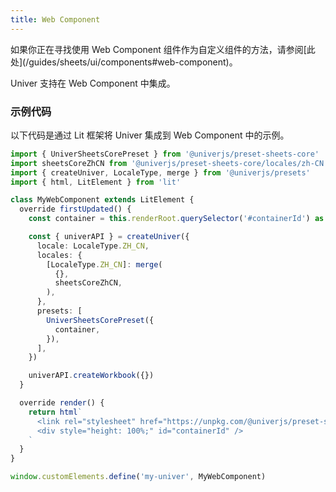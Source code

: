 ```yaml
---
title: Web Component
---
```


<Callout>
  如果你正在寻找使用 Web Component 组件作为自定义组件的方法，请参阅[此处](/guides/sheets/ui/components#web-component)。
</Callout>

Univer 支持在 Web Component 中集成。

<PlaygroundFrame lang="zh-CN" slug="sheets/lit" clickToShow />

### 示例代码

以下代码是通过 Lit 框架将 Univer 集成到 Web Component 中的示例。

```typescript
import { UniverSheetsCorePreset } from '@univerjs/preset-sheets-core'
import sheetsCoreZhCN from '@univerjs/preset-sheets-core/locales/zh-CN'
import { createUniver, LocaleType, merge } from '@univerjs/presets'
import { html, LitElement } from 'lit'

class MyWebComponent extends LitElement {
  override firstUpdated() {
    const container = this.renderRoot.querySelector('#containerId') as HTMLDivElement

    const { univerAPI } = createUniver({
      locale: LocaleType.ZH_CN,
      locales: {
        [LocaleType.ZH_CN]: merge(
          {},
          sheetsCoreZhCN,
        ),
      },
      presets: [
        UniverSheetsCorePreset({
          container,
        }),
      ],
    })

    univerAPI.createWorkbook({})
  }

  override render() {
    return html`
      <link rel="stylesheet" href="https://unpkg.com/@univerjs/preset-sheets-core/lib/index.css">
      <div style="height: 100%;" id="containerId" />
    `
  }
}

window.customElements.define('my-univer', MyWebComponent)
```
